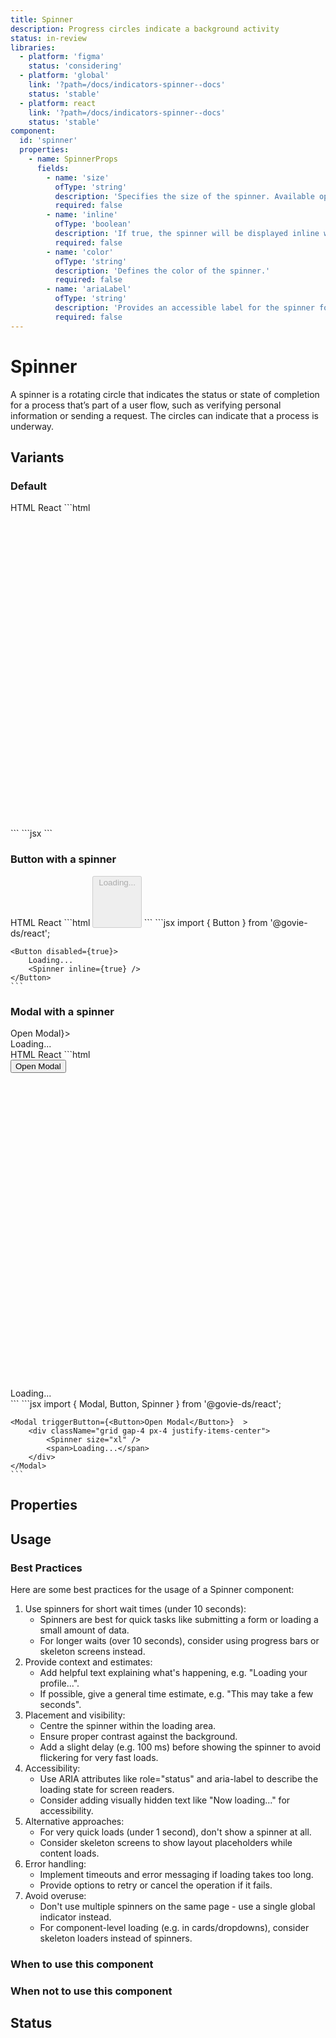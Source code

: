```yaml
---
title: Spinner
description: Progress circles indicate a background activity
status: in-review
libraries:
  - platform: 'figma'
    status: 'considering'
  - platform: 'global'
    link: '?path=/docs/indicators-spinner--docs'
    status: 'stable'
  - platform: react
    link: '?path=/docs/indicators-spinner--docs'
    status: 'stable'
component:
  id: 'spinner'
  properties:
    - name: SpinnerProps
      fields:
        - name: 'size'
          ofType: 'string'
          description: 'Specifies the size of the spinner. Available options: sm, md, lg, xl.'
          required: false
        - name: 'inline'
          ofType: 'boolean'
          description: 'If true, the spinner will be displayed inline with other content. If false, it will be displayed as a block element.'
          required: false
        - name: 'color'
          ofType: 'string'
          description: 'Defines the color of the spinner.'
          required: false
        - name: 'ariaLabel'
          ofType: 'string'
          description: 'Provides an accessible label for the spinner for screen readers.'
          required: false
---
```


# Spinner

A spinner is a rotating circle that indicates the status or state of completion for a process that’s part of a user flow, such as verifying personal information or sending a request. The circles can indicate that a process is underway.

## Variants

### Default

<ComponentContainer>
  <Spinner />
</ComponentContainer>

<Tabs id="tab1">
  <TabList>
    <TabItem value="tab11" checked>HTML</TabItem>
    <TabItem value="tab13">React</TabItem>
  </TabList>
  <TabPanel value="tab11">        
    ```html
    <svg
        class="gi-w-6 gi-h-6"
        viewBox="0 0 24 24"
        xmlns="http://www.w3.org/2000/svg"
    >
        <g>
        <circle
            cx="12"
            cy="12"
            r="9.5"
            fill="none"
            stroke-width="3"
            stroke-linecap="round"
        >
            <animate
            attributeName="stroke-dasharray"
            dur="1.5s"
            calcMode="spline"
            values="0 150;42 150;42 150;42 150"
            keyTimes="0;0.475;0.95;1"
            keySplines="0.42,0,0.58,1;0.42,0,0.58,1;0.42,0,0.58,1"
            repeatCount="indefinite"
            />
            <animate
            attributeName="stroke-dashoffset"
            dur="1.5s"
            calcMode="spline"
            values="0;-16;-59;-59"
            keyTimes="0;0.475;0.95;1"
            keySplines="0.42,0,0.58,1;0.42,0,0.58,1;0.42,0,0.58,1"
            repeatCount="indefinite"
            />
        </circle>
        <animateTransform
            attributeName="transform"
            type="rotate"
            dur="2s"
            values="0 12 12;360 12 12"
            repeatCount="indefinite"
        />
        </g>
    </svg>
    ```
  </TabPanel>
  <TabPanel value="tab13">
    ```jsx
    <Spinner />
    ```
  </TabPanel>
</Tabs>

### Button with a spinner

<ComponentContainer>
  <ButtonWithSpinner />
</ComponentContainer>

<Tabs id="tab2">
  <TabList>
    <TabItem value="tab21" checked>HTML</TabItem>
    <TabItem value="tab23">React</TabItem>
  </TabList>
  <TabPanel value="tab21">
    ```html
    <button id="button" disabled="true" aria-disabled="true" class="gi-btn gi-btn-regular gi-btn-primary-disabled">
        Loading...
        <svg
            class="gi-w-6 gi-h-6"
            viewBox="0 0 24 24"
            xmlns="http://www.w3.org/2000/svg"
        >
            <g>
            <circle
                cx="12"
                cy="12"
                r="9.5"
                fill="none"
                stroke-width="3"
                stroke-linecap="round"
            >
                <animate
                attributeName="stroke-dasharray"
                dur="1.5s"
                calcMode="spline"
                values="0 150;42 150;42 150;42 150"
                keyTimes="0;0.475;0.95;1"
                keySplines="0.42,0,0.58,1;0.42,0,0.58,1;0.42,0,0.58,1"
                repeatCount="indefinite"
                />
                <animate
                attributeName="stroke-dashoffset"
                dur="1.5s"
                calcMode="spline"
                values="0;-16;-59;-59"
                keyTimes="0;0.475;0.95;1"
                keySplines="0.42,0,0.58,1;0.42,0,0.58,1;0.42,0,0.58,1"
                repeatCount="indefinite"
                />
            </circle>
            <animateTransform
                attributeName="transform"
                type="rotate"
                dur="2s"
                values="0 12 12;360 12 12"
                repeatCount="indefinite"
            />
            </g>
        </svg>
    </button>
    ```
  </TabPanel>
  <TabPanel value="tab23">
    ```jsx
    import { Button } from '@govie-ds/react';

    <Button disabled={true}>
        Loading...
        <Spinner inline={true} />
    </Button>
    ```

  </TabPanel>
</Tabs>

### Modal with a spinner

<ComponentContainer>
  <Modal triggerButton={<Button>Open Modal</Button>}>
    <div className="grid gap-4 px-4 justify-items-center">
      <Spinner size="xl" />
      <span>Loading...</span>
    </div>
  </Modal>
</ComponentContainer>

<Tabs id="tab31">
  <TabList>
    <TabItem value="tab311" checked>HTML</TabItem>
    <TabItem value="tab313">React</TabItem>
  </TabList>
  <TabPanel value="tab311">        
    ```html
    <div>
        <button class="gi-btn gi-btn-primary gi-btn-regular">Open Modal</button>
    </div>
    <div class="gi-modal gi-modal-close">
        <div class="gi-modal-container">
            <div class="grid gap-4 px-4 justify-items-center">
                <svg
                    class="gi-w-10 gi-h-10"
                    viewBox="0 0 24 24"
                    xmlns="http://www.w3.org/2000/svg"
                >
                    <g>
                    <circle
                        cx="12"
                        cy="12"
                        r="9.5"
                        fill="none"
                        stroke-width="3"
                        stroke-linecap="round"
                    >
                        <animate
                        attributeName="stroke-dasharray"
                        dur="1.5s"
                        calcMode="spline"
                        values="0 150;42 150;42 150;42 150"
                        keyTimes="0;0.475;0.95;1"
                        keySplines="0.42,0,0.58,1;0.42,0,0.58,1;0.42,0,0.58,1"
                        repeatCount="indefinite"
                        />
                        <animate
                        attributeName="stroke-dashoffset"
                        dur="1.5s"
                        calcMode="spline"
                        values="0;-16;-59;-59"
                        keyTimes="0;0.475;0.95;1"
                        keySplines="0.42,0,0.58,1;0.42,0,0.58,1;0.42,0,0.58,1"
                        repeatCount="indefinite"
                        />
                    </circle>
                    <animateTransform
                        attributeName="transform"
                        type="rotate"
                        dur="2s"
                        values="0 12 12;360 12 12"
                        repeatCount="indefinite"
                    />
                    </g>
                </svg>
                <span>Loading...</span>
            </div>
        </div>
    </div>
    ```
  </TabPanel>
  <TabPanel value="tab313">
    ```jsx
    import { Modal, Button, Spinner } from '@govie-ds/react';

    <Modal triggerButton={<Button>Open Modal</Button>}  >
        <div className="grid gap-4 px-4 justify-items-center">
            <Spinner size="xl" />
            <span>Loading...</span>
        </div>
    </Modal>
    ```

  </TabPanel>
</Tabs>

## Properties

<ComponentPropertiesTable componentId="spinner" />

## Usage

### Best Practices

Here are some best practices for the usage of a Spinner component:

1. Use spinners for short wait times (under 10 seconds):
   - Spinners are best for quick tasks like submitting a form or loading a small amount of data.
   - For longer waits (over 10 seconds), consider using progress bars or skeleton screens instead.
2. Provide context and estimates:
   - Add helpful text explaining what's happening, e.g. "Loading your profile...".
   - If possible, give a general time estimate, e.g. "This may take a few seconds".
3. Placement and visibility:
   - Centre the spinner within the loading area.
   - Ensure proper contrast against the background.
   - Add a slight delay (e.g. 100 ms) before showing the spinner to avoid flickering for very fast loads.
4. Accessibility:
   - Use ARIA attributes like role="status" and aria-label to describe the loading state for screen readers.
   - Consider adding visually hidden text like "Now loading..." for accessibility.
5. Alternative approaches:
   - For very quick loads (under 1 second), don't show a spinner at all.
   - Consider skeleton screens to show layout placeholders while content loads.
6. Error handling:
   - Implement timeouts and error messaging if loading takes too long.
   - Provide options to retry or cancel the operation if it fails.
7. Avoid overuse:
   - Don't use multiple spinners on the same page - use a single global indicator instead.
   - For component-level loading (e.g. in cards/dropdowns), consider skeleton loaders instead of spinners.

### When to use this component

### When not to use this component

## Status

<ComponentStatusBlock componentId="spinner" />
